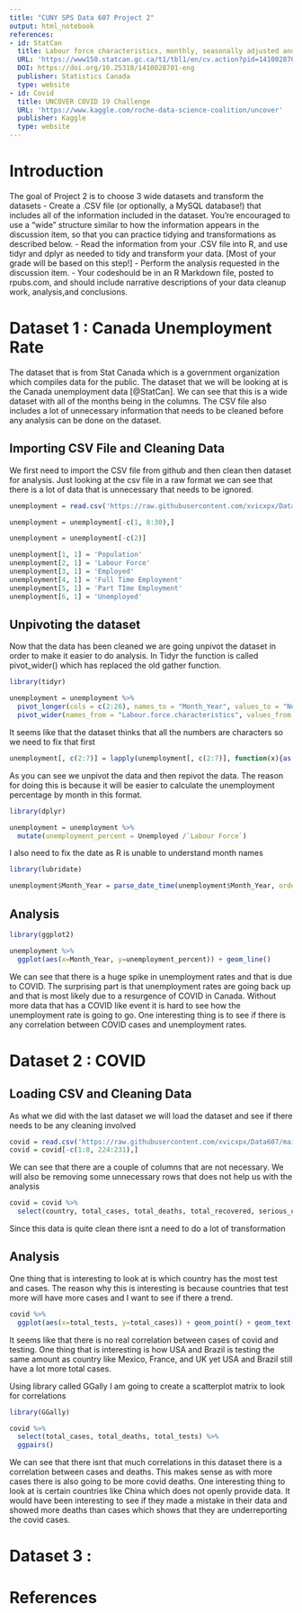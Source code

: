 ```yaml
---
title: "CUNY SPS Data 607 Project 2"
output: html_notebook
references:
- id: StatCan
  title: Labour force characteristics, monthly, seasonally adjusted and trend-cycle, last 5 months
  URL: 'https://www150.statcan.gc.ca/t1/tbl1/en/cv.action?pid=1410028701'
  DOI: https://doi.org/10.25318/1410028701-eng
  publisher: Statistics Canada
  type: website
- id: Covid
  title: UNCOVER COVID 19 Challenge
  URL: 'https://www.kaggle.com/roche-data-science-coalition/uncover'
  publisher: Kaggle
  type: website
---
```



# Introduction

The goal of Project 2 is to choose 3 wide datasets and transform the datasets
- Create a .CSV file (or optionally, a MySQL database!) that includes all of the information included in the dataset.  You’re encouraged to use a “wide” structure similar to how the information appears in the discussion item, so that you can practice tidying and transformations as described below.
- Read the information from your .CSV file into R, and use tidyr and dplyr as needed to tidy and transform your data.  [Most of your grade will be based on this step!]
- Perform the analysis requested in the discussion item.
- Your codeshould be in an R Markdown file, posted to rpubs.com, and should include narrative descriptions of your data cleanup work, analysis,and conclusions.

# Dataset 1 : Canada Unemployment Rate

The dataset that is from Stat Canada which is a government organization which compiles data for the public. The dataset that we will be looking at is the Canada unemployment data [@StatCan]. We can see that this is a wide dataset with all of the months being in the columns. The CSV file also includes a lot of unnecessary information that needs to be cleaned before any analysis can be done on the dataset. 

## Importing CSV File and Cleaning Data

We first need to import the CSV file from github and then clean then dataset for analysis. Just looking at the csv file in a raw format we can see that there is a lot of data that is unnecessary that needs to be ignored.

```r
unemployment = read.csv('https://raw.githubusercontent.com/xvicxpx/Data607/main/Project%202/Canada%20Unemployment%20Data.csv', skip=9)

unemployment = unemployment[-c(1, 8:30),]

unemployment = unemployment[-c(2)]

unemployment[1, 1] = 'Population'
unemployment[2, 1] = 'Labour Force'
unemployment[3, 1] = 'Employed'
unemployment[4, 1] = 'Full Time Employment'
unemployment[5, 1] = 'Part TIme Employment'
unemployment[6, 1] = 'Unemployed'
```


## Unpivoting the dataset

Now that the data has been cleaned we are going unpivot the dataset in order to make it easier to do analysis. In Tidyr the function is called pivot_wider() which has replaced the old gather function.

```r
library(tidyr)

unemployment = unemployment %>%
  pivot_longer(cols = c(2:26), names_to = "Month_Year", values_to = "Num_of_People") %>%
  pivot_wider(names_from = "Labour.force.characteristics", values_from = "Num_of_People")
```

It seems like that the dataset thinks that all the numbers are characters so we need to fix that first

```r
unemployment[, c(2:7)] = lapply(unemployment[, c(2:7)], function(x){as.numeric(gsub(",", "", x))})
```


As you can see we unpivot the data and then repivot the data. The reason for doing this is because it will be easier to calculate the unemployment percentage by month in this format.

```r
library(dplyr)

unemployment = unemployment %>%
  mutate(unemployment_percent = Unemployed /`Labour Force`)
```

I also need to fix the date as R is unable to understand month names 

```r
library(lubridate)

unemployment$Month_Year = parse_date_time(unemployment$Month_Year, orders = "bY")
```


## Analysis

```r
library(ggplot2)

unemployment %>%
  ggplot(aes(x=Month_Year, y=unemployment_percent)) + geom_line()
```
We can see that there is a huge spike in unemployment rates and that is due to COVID. The surprising part is that unemployment rates are going back up and that is most likely due to a resurgence of COVID in Canada. Without more data that has a COVID like event it is hard to see how the unemployment rate is going to go. One interesting thing is to see if there is any correlation between COVID cases and unemployment rates.

# Dataset 2 : COVID

## Loading CSV and Cleaning Data

As what we did with the last dataset we will load the dataset and see if there needs to be any cleaning involved

```r
covid = read.csv('https://raw.githubusercontent.com/xvicxpx/Data607/main/Project%202/Covid%20Dataset.csv')
covid = covid[-c(1:8, 224:231),]
```

We can see that there are a couple of columns that are not necessary. We will also be removing some unnecessary rows that does not help us with the analysis

```r
covid = covid %>%
  select(country, total_cases, total_deaths, total_recovered, serious_critical_cases, total_tests, population)
```

Since this data is quite clean there isnt a need to do a lot of transformation

## Analysis

One thing that is interesting to look at is which country has the most test and cases. The reason why this is interesting is because countries that test more will have more cases and I want to see if there a trend.

```r
covid %>%
  ggplot(aes(x=total_tests, y=total_cases)) + geom_point() + geom_text(aes(label=country), hjust=0,vjust=2)
```
It seems like that there is no real correlation between cases of covid and testing. One thing that is interesting is how USA and Brazil is testing the same amount as country like Mexico, France, and UK yet USA and Brazil still have a lot more total cases. 

Using library called GGally I am going to create a scatterplot matrix to look for correlations
```r
library(GGally)

covid %>%
  select(total_cases, total_deaths, total_tests) %>%
  ggpairs()
```
We can see that there isnt that much correlations in this dataset there is a correlation between cases and deaths. This makes sense as with more cases there is also going to be more covid deaths. One interesting thing to look at is certain countries like China which does not openly provide data. It would have been interesting to see if they made a mistake in their data and showed more deaths than cases which shows that they are underreporting the covid cases.

# Dataset 3 : 

# References
